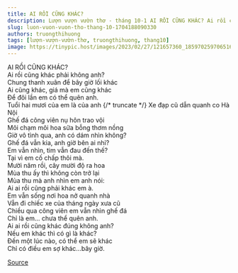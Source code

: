```yaml
---
title: AI RỒI CŨNG KHÁC?
description: Lượn vượn vườn thơ - tháng 10-1 AI RỒI CŨNG KHÁC? Ai rồi cũng khác phải không anh?
slug: luon-vuon-vuon-tho-thang-10-1704188090330
authors: truongthihuong
tags: [lượn-vượn-vườn-thơ, truongthihuong, thang10]
image: https://tinypic.host/images/2023/02/27/121657360_185970259706516_2375044533610527065_n.th.jpg
---
```


AI RỒI CŨNG KHÁC?\
Ai rồi cũng khác phải không anh?\
Chung thanh xuân để bây giờ lối khác\
Ai cũng khác, giá mà em cũng khác\
Để đôi lần em có thể quên anh.\
Tuổi hai mươi của em là của anh
{/* truncate */}
Xe đạp cũ dẫn quanh co Hà Nội\
Ghế đá công viên nụ hôn trao vội\
Môi chạm môi hoa sữa bỗng thơm nồng\
Giờ vô tình qua, anh có dám nhìn không?\
Ghế đá vẫn kia, anh giờ bên ai nhỉ?\
Em vẫn nhìn, tim vẫn đau đến thế?\
Tại vì em cố chấp thôi mà.\
Mười năm rồi, cây mười độ ra hoa\
Mùa thu ấy thì không còn trở lại\
Mùa thu mà anh nhìn em anh nói:\
Ai ai rồi cũng phải khác em à.\
Em vẫn sống nơi hoa nở quanh nhà\
Vẫn đi chiếc xe của tháng ngày xưa cũ\
Chiều qua công viên em vẫn nhìn ghế đá\
Chỉ là em... chưa thể quên anh.\
Ai ai rồi cũng khác đúng không anh?\
Nếu em khác thì có gì là khác?\
Đến một lúc nào, có thể em sẽ khác\
Chỉ có điều em sợ khác...bây giờ.

[Source](https://www.facebook.com/ape.poem/posts/pfbid0vxQd7w9feZoah5MFDx9M3WE7w6jHtAaVziS7hsfnMTXJmsExESAzQVWeqfaPaBtTl)
